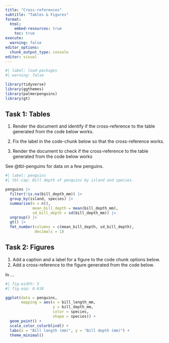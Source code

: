 ```yaml
---
title: "Cross-references"
subtitle: "Tables & Figures"
format:
  html:
    embed-resources: true
    toc: true
execute:
  warning: false
editor_options: 
  chunk_output_type: console
editor: visual
---
```


```r
#| label: load-packages
#| warning: false

library(tidyverse)
library(ggthemes)
library(palmerpenguins)
library(gt)
```

## Task 1: Tables

1.  Render the document and identify if the cross-reference to the table generated from the code below works.

2.  Fix the label in the code-chunk below so that the cross-reference works.

3.  Render the document to check if the cross-reference to the table generated from the code below works

See @tbl-penguins for data on a few penguins.

```r
#| label: penguins
#| tbl-cap: Bill depth of penquins by island and species.

penguins |> 
  filter(!is.na(bill_depth_mm)) |> 
  group_by(island, species) |>
  summarise(n = n(),
            mean_bill_depth = mean(bill_depth_mm),
            sd_bill_depth = sd(bill_depth_mm)) |>
  ungroup() |> 
  gt() |> 
  fmt_number(columns = c(mean_bill_depth, sd_bill_depth),
             decimals = 1)
```

## Task 2: Figures

1.  Add a caption and a label for a figure to the code chunk options below.
2.  Add a cross-reference to the figure generated from the code below.

In ...

```r
#| fig-width: 5
#| fig-asp: 0.618

ggplot(data = penguins,
       mapping = aes(x = bill_length_mm, 
                     y = bill_depth_mm,
                     color = species,
                     shape = species)) +
  geom_point() +
  scale_color_colorblind() +
  labs(x = "Bill length (mm)", y = "Bill depth (mm)") +
  theme_minimal()
```
